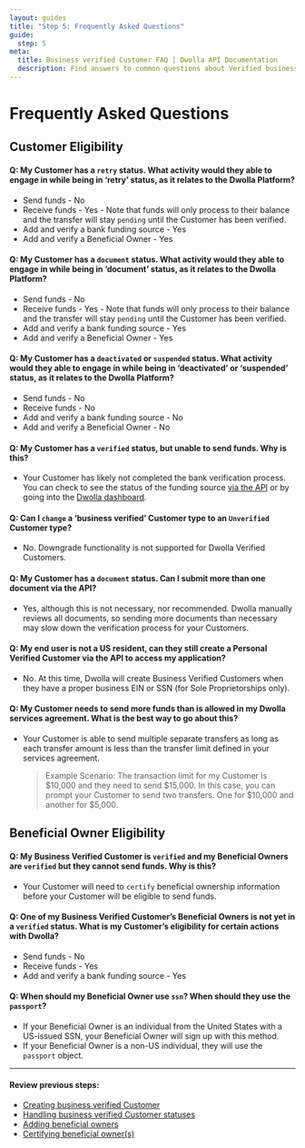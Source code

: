 ```yaml
---
layout: guides
title: "Step 5: Frequently Asked Questions"
guide:
  step: 5
meta:
  title: Business verified Customer FAQ | Dwolla API Documentation
  description: Find answers to common questions about Verified business Customers in the Dwolla API.
---
```


# Frequently Asked Questions

## Customer Eligibility

#### **Q: My Customer has a `retry` status. What activity would they able to engage in while being in ‘retry’ status, as it relates to the Dwolla Platform?**

- Send funds - No
- Receive funds - Yes - Note that funds will only process to their balance and the transfer will stay `pending` until the Customer has been verified.
- Add and verify a bank funding source - Yes
- Add and verify a Beneficial Owner - Yes

#### **Q: My Customer has a `document` status. What activity would they able to engage in while being in ‘document’ status, as it relates to the Dwolla Platform?**

- Send funds - No
- Receive funds - Yes - Note that funds will only process to their balance and the transfer will stay `pending` until the Customer has been verified.
- Add and verify a bank funding source - Yes
- Add and verify a Beneficial Owner - Yes

#### **Q: My Customer has a `deactivated` or `suspended` status. What activity would they able to engage in while being in ‘deactivated’ or ‘suspended’ status, as it relates to the Dwolla Platform?**

- Send funds - No
- Receive funds - No
- Add and verify a bank funding source - No
- Add and verify a Beneficial Owner - No

#### **Q: My Customer has a `verified` status, but unable to send funds. Why is this?**

- Your Customer has likely not completed the bank verification process. You can check to see the status of the funding source [via the API](https://docs.dwolla.com/#list-funding-sources-for-a-customer) or by going into the [Dwolla dashboard](https://www.dwolla.com/platform/dashboard/).

#### **Q: Can I `change` a ‘business verified’ Customer type to an `Unverified` Customer type?**

- No. Downgrade functionality is not supported for Dwolla Verified Customers.

#### **Q: My Customer has a `document` status. Can I submit more than one document via the API?**

- Yes, although this is not necessary, nor recommended. Dwolla manually reviews all documents, so sending more documents than necessary may slow down the verification process for your Customers.

#### **Q: My end user is not a US resident, can they still create a Personal Verified Customer via the API to access my application?**

- No. At this time, Dwolla will create Business Verified Customers when they have a proper business EIN or SSN (for Sole Proprietorships only).

#### **Q: My Customer needs to send more funds than is allowed in my Dwolla services agreement. What is the best way to go about this?**

- Your Customer is able to send multiple separate transfers as long as each transfer amount is less than the transfer limit defined in your services agreement.

  > Example Scenario: The transaction limit for my Customer is $10,000 and they need to send $15,000. In this case, you can prompt your Customer to send two transfers. One for $10,000 and another for $5,000.

## Beneficial Owner Eligibility

#### **Q: My Business Verified Customer is `verified` and my Beneficial Owners are `verified` but they cannot send funds. Why is this?**

- Your Customer will need to `certify` beneficial ownership information before your Customer will be eligible to send funds.

#### **Q: One of my Business Verified Customer’s Beneficial Owners is not yet in a `verified` status. What is my Customer’s eligibility for certain actions with Dwolla?**

- Send funds - No
- Receive funds - Yes
- Add and verify a bank funding source - Yes

#### **Q: When should my Beneficial Owner use `ssn`? When should they use the `passport`?**

- If your Beneficial Owner is an individual from the United States with a US-issued SSN, your Beneficial Owner will sign up with this method.
- If your Beneficial Owner is a non-US individual, they will use the `passport` object.

---

#### Review previous steps:

- [Creating business verified Customer](https://developers.dwolla.com/guides/customers/verified-business/create-a-customer)
- [Handling business verified Customer statuses](https://developers.dwolla.com/guides/customers/verified-business/handle-verification-statuses)
- [Adding beneficial owners](https://developers.dwolla.com/guides/customers/verified-business/add-beneficial-owners)
- [Certifying beneficial owner(s)](https://developers.dwolla.com/guides/customers/verified-business/certify-beneficial-ownership)
